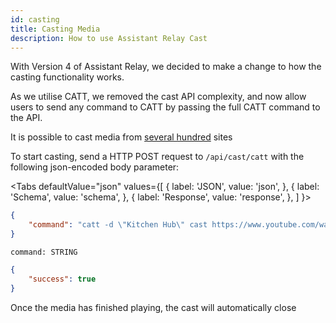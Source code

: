 ```yaml
---
id: casting
title: Casting Media
description: How to use Assistant Relay Cast
---
```



With Version 4 of Assistant Relay, we decided to make a change to how the casting functionality works.

As we utilise CATT, we removed the cast API complexity, and now allow users to send any command to CATT by passing the
full CATT command to the API.

It is possible to cast media from [several hundred](https://ytdl-org.github.io/youtube-dl/supportedsites.html) sites

To start casting, send a HTTP POST request to `/api/cast/catt` with the following json-encoded body parameter:

<Tabs
  defaultValue="json"
  values={[
    { label: 'JSON', value: 'json', },
    { label: 'Schema', value: 'schema', },
    { label: 'Response', value: 'response', },
  ]
}>
<TabItem value="json">

```json
{
	"command": "catt -d \"Kitchen Hub\" cast https://www.youtube.com/watch?v=6xSxXiHwMrg", // catt command
}
```

</TabItem>
<TabItem value="schema">

```
command: STRING
```

</TabItem>
<TabItem value="response">

```json
{
    "success": true
}
```

</TabItem>
</Tabs>

Once the media has finished playing, the cast will automatically close
